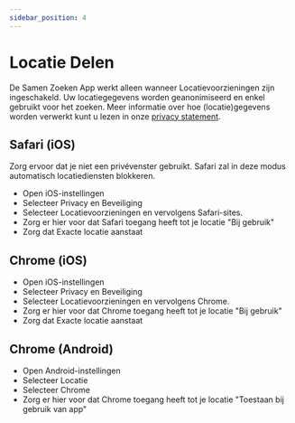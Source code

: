 ```yaml
---
sidebar_position: 4
---
```


# Locatie Delen

De Samen Zoeken App werkt alleen wanneer Locatievoorzieningen zijn ingeschakeld. Uw locatiegegevens worden geanonimiseerd en enkel gebruikt voor het zoeken. 
Meer informatie over hoe (locatie)gegevens worden verwerkt kunt u lezen in onze [privacy statement](https://samenzoeken.app/privacy.html).

## Safari (iOS)
Zorg ervoor dat je niet een privévenster gebruikt. Safari zal in deze modus automatisch locatiediensten blokkeren.
- Open iOS-instellingen
- Selecteer Privacy en Beveiliging
- Selecteer Locatievoorzieningen en vervolgens Safari-sites.
- Zorg er hier voor dat Safari toegang heeft tot je locatie "Bij gebruik"
- Zorg dat Exacte locatie aanstaat

## Chrome (iOS)
- Open iOS-instellingen
- Selecteer Privacy en Beveiliging
- Selecteer Locatievoorzieningen en vervolgens Chrome.
- Zorg er hier voor dat Chrome toegang heeft tot je locatie "Bij gebruik"
- Zorg dat Exacte locatie aanstaat

## Chrome (Android)
- Open Android-instellingen
- Selecteer Locatie
- Selecteer Chrome
- Zorg er hier voor dat Chrome toegang heeft tot je locatie "Toestaan bij gebruik van app"